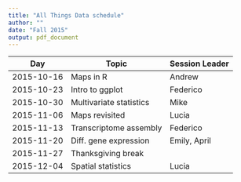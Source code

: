 ```yaml
---
title: "All Things Data schedule"
author: ""
date: "Fall 2015"
output: pdf_document
---
```


Day           | Topic                   | Session Leader
------------- | ----------------------- | ------------- 
2015-10-16    | Maps in R               | Andrew
2015-10-23    | Intro to ggplot         | Federico
2015-10-30    | Multivariate statistics | Mike
2015-11-06    | Maps revisited          | Lucia
2015-11-13    | Transcriptome assembly  | Federico
2015-11-20    | Diff. gene expression   | Emily, April
2015-11-27    | Thanksgiving break      |
2015-12-04    | Spatial statistics      | Lucia

